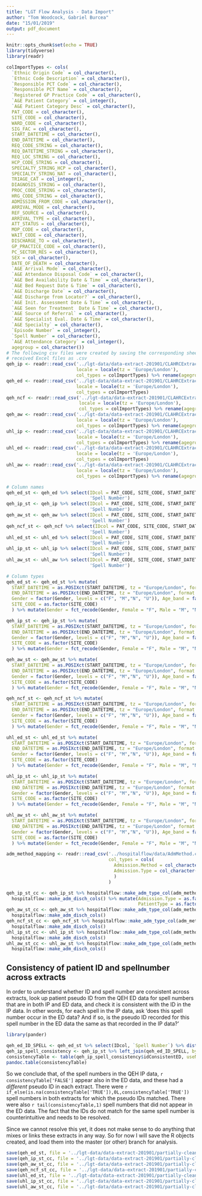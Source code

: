 ```yaml
---
title: "LGT Flow Analysis - Data Import"
author: "Tom Woodcock, Gabriel Burcea"
date: "15/01/2019"
output: pdf_document
---
```


```r
knitr::opts_chunk$set(echo = TRUE)
library(tidyverse)
library(readr)
```

```r

colImportTypes <- cols(
  `Ethnic Origin Code` = col_character(),
  `Ethnic Code Description` = col_character(),
  `Responsible PCT Code` = col_character(),
  `Responsible PCT Name` = col_character(),
  `Registered GP Practice Code` = col_character(),
  `A&E Patient Category` = col_integer(),
  `A&E Patient Category Desc` = col_character(),
  PAT_CODE = col_character(),
  SITE_CODE = col_character(),
  WARD_CODE = col_character(),
  SIG_FAC = col_character(),
  START_DATETIME = col_character(),
  END_DATETIME = col_character(),
  REQ_CODE_STRING = col_character(),
  REQ_DATETIME_STRING = col_character(),
  REQ_LOC_STRING = col_character(),
  HCP_CODE_STRING = col_character(),
  SPECIALTY_STRING_HCP = col_character(),
  SPECIALTY_STRING_NAT = col_character(),
  TRIAGE_CAT = col_integer(),
  DIAGNOSIS_STRING = col_character(),
  PROC_CODE_STRING = col_character(),
  HRG_CODE_STRING = col_character(),
  ADMISSION_FROM_CODE = col_character(),
  ARRIVAL_MODE = col_character(),
  REF_SOURCE = col_character(),
  ARRIVAL_TYPE = col_character(),
  ATT_STATUS = col_character(),
  MOP_CODE = col_character(),
  WAIT_CODE = col_character(),
  DISCHARGE_TO = col_character(),
  GP_PRACTICE_CODE = col_character(),
  PC_SECTOR_RES = col_character(),
  SEX = col_character(),
  DATE_OF_DEATH = col_character(),
  `A&E Arrival Mode` = col_character(),
  `A&E Attendance Disposal Code` = col_character(),
  `A&E Bed Availability Date & Time` = col_character(),
  `A&E Bed Request Date & Time` = col_character(),
  `A&E Discharge Date` = col_character(),
  `A&E Discharge from Locator?` = col_character(),
  `A&E Init. Assessment Date & Time` = col_character(),
  `A&E Seen for Treatment  Date & Time` = col_character(),
  `A&E Source of Referral` = col_character(),
  `A&E Specialist Eval. Date & Time` = col_character(),
  `A&E Specialty` = col_character(),
  `Episode Number` = col_integer(),
  `Spell Number` = col_character(),
  `A&E Attendance Category` = col_integer(),
  agegroup = col_character())
# The following csv files were created by saving the corresponding sheets of the
# received Excel files as .csv
qeh_ip <- readr::read_csv('../lgt-data/data-extract-201901/CLAHRCExtractToSend_QEH_20190107_IP.csv',
                          locale = locale(tz = 'Europe/London'),
                          col_types = colImportTypes) %>% rename(agegroup = Column1)
qeh_ed <- readr::read_csv('../lgt-data/data-extract-201901/CLAHRCExtractToSend_QEH_20190107_ED.csv',
                          locale = locale(tz = 'Europe/London'),
                          col_types = colImportTypes)
qeh_ncf <- readr::read_csv('../lgt-data/data-extract-201901/CLAHRCExtractToSend_QEH_20190107_NCF.csv',
                           locale = locale(tz = 'Europe/London'),
                           col_types = colImportTypes) %>% rename(agegroup = Column1)
qeh_aw <- readr::read_csv('../lgt-data/data-extract-201901/CLAHRCExtractToSend_QEH_20190107_AW.csv',
                          locale = locale(tz = 'Europe/London'),
                          col_types = colImportTypes) %>% rename(agegroup = Column1)
uhl_ip <- readr::read_csv('../lgt-data/data-extract-201901/CLAHRCExtractToSend_UHL_20190104_IP.csv',
                          locale = locale(tz = 'Europe/London'),
                          col_types = colImportTypes) %>% rename(agegroup = Column1)
uhl_ed <- readr::read_csv('../lgt-data/data-extract-201901/CLAHRCExtractToSend_UHL_20190104_ED.csv',
                          locale = locale(tz = 'Europe/London'),
                          col_types = colImportTypes)
uhl_aw <- readr::read_csv('../lgt-data/data-extract-201901/CLAHRCExtractToSend_UHL_20190104_AW.csv',
                          locale = locale(tz = 'Europe/London'),
                          col_types = colImportTypes) %>% rename(agegroup = Column1)
```

```r
# Column names
qeh_ed_st <- qeh_ed %>% select(IDcol = PAT_CODE, SITE_CODE, START_DATETIME, END_DATETIME, WardCode = WARD_CODE, Gender = SEX, Age_band = agegroup, EpisodeNumber = 'Episode Number', ADMISSION_FROM_CODE,
                               'Spell Number')
qeh_ip_st <- qeh_ip %>% select(IDcol = PAT_CODE, SITE_CODE, START_DATETIME, END_DATETIME, WardCode = WARD_CODE, Gender = SEX, Age_band = agegroup, EpisodeNumber = 'Episode Number', ADMISSION_FROM_CODE,
                               'Spell Number')
qeh_aw_st <- qeh_aw %>% select(IDcol = PAT_CODE, SITE_CODE, START_DATETIME, END_DATETIME, WardCode = WARD_CODE, Gender = SEX, Age_band = agegroup, EpisodeNumber = 'Episode Number', ADMISSION_FROM_CODE,
                               'Spell Number')
qeh_ncf_st <- qeh_ncf %>% select(IDcol = PAT_CODE, SITE_CODE, START_DATETIME, END_DATETIME, WardCode = WARD_CODE, Gender = SEX, Age_band = agegroup, EpisodeNumber = 'Episode Number', ADMISSION_FROM_CODE,
                               'Spell Number')
uhl_ed_st <- uhl_ed %>% select(IDcol = PAT_CODE, SITE_CODE, START_DATETIME, END_DATETIME, WardCode = WARD_CODE, Gender = SEX, Age_band = agegroup, EpisodeNumber = 'Episode Number', ADMISSION_FROM_CODE,
                               'Spell Number')
uhl_ip_st <- uhl_ip %>% select(IDcol = PAT_CODE, SITE_CODE, START_DATETIME, END_DATETIME, WardCode = WARD_CODE, Gender = SEX, Age_band = agegroup, EpisodeNumber = 'Episode Number', ADMISSION_FROM_CODE,
                               'Spell Number')
uhl_aw_st <- uhl_aw %>% select(IDcol = PAT_CODE, SITE_CODE, START_DATETIME, END_DATETIME, WardCode = WARD_CODE, Gender = SEX, Age_band = agegroup, EpisodeNumber = 'Episode Number', ADMISSION_FROM_CODE,
                               'Spell Number')

# Column types
qeh_ed_st <- qeh_ed_st %>% mutate(
  START_DATETIME = as.POSIXct(START_DATETIME, tz = "Europe/London", format = '%d/%m/%Y %H:%M'),
  END_DATETIME = as.POSIXct(END_DATETIME, tz = "Europe/London", format = '%d/%m/%Y %H:%M'),
  Gender = factor(Gender, levels = c("F", "M","N", "U")), Age_band = factor(Age_band, levels = c("0", "1-4","5-9","10-14","15-19","20-24","25-29","30-34","35-39","40-44","45-49", "50-54","55-59","60-64","65-69","70-74","75-79","80-84", "85-89", "90-94", "95+")), WardCode = as.factor(WardCode),
  SITE_CODE = as.factor(SITE_CODE)
  ) %>% mutate(Gender = fct_recode(Gender, Female = "F", Male = "M", "Not Specified" = "N", "Not Specified" = "U"))

qeh_ip_st <- qeh_ip_st %>% mutate(
  START_DATETIME = as.POSIXct(START_DATETIME, tz = "Europe/London", format = '%Y-%m-%d %H:%M:%S'),
  END_DATETIME = as.POSIXct(END_DATETIME, tz = "Europe/London", format = '%Y-%m-%d %H:%M:%S'),
  Gender = factor(Gender, levels = c("F", "M","N", "U")), Age_band = factor(Age_band, levels = c("0", "1-4","5-9","10-14","15-19","20-24","25-29","30-34","35-39","40-44","45-49", "50-54","55-59","60-64","65-69","70-74","75-79","80-84", "85-89", "90-94", "95+")), WardCode = as.factor(WardCode),
  SITE_CODE = as.factor(SITE_CODE)
  ) %>% mutate(Gender = fct_recode(Gender, Female = "F", Male = "M", "Not Specified" = "N", "Not Specified" = "U"))

qeh_aw_st <- qeh_aw_st %>% mutate(
  START_DATETIME = as.POSIXct(START_DATETIME, tz = "Europe/London", format = '%d/%m/%Y %H:%M'),
  END_DATETIME = as.POSIXct(END_DATETIME, tz = "Europe/London", format = '%d/%m/%Y %H:%M'),
  Gender = factor(Gender, levels = c("F", "M","N", "U")), Age_band = factor(Age_band, levels = c("0", "1-4","5-9","10-14","15-19","20-24","25-29","30-34","35-39","40-44","45-49", "50-54","55-59","60-64","65-69","70-74","75-79","80-84", "85-89", "90-94", "95+")), WardCode = as.factor(WardCode),
  SITE_CODE = as.factor(SITE_CODE)
  ) %>% mutate(Gender = fct_recode(Gender, Female = "F", Male = "M", "Not Specified" = "N", "Not Specified" = "U"))

qeh_ncf_st <- qeh_ncf_st %>% mutate(
  START_DATETIME = as.POSIXct(START_DATETIME, tz = "Europe/London", format = '%d/%m/%Y %H:%M'),
  END_DATETIME = as.POSIXct(END_DATETIME, tz = "Europe/London", format = '%d/%m/%Y %H:%M'),
  Gender = factor(Gender, levels = c("F", "M","N", "U")), Age_band = factor(Age_band, levels = c("0", "1-4","5-9","10-14","15-19","20-24","25-29","30-34","35-39","40-44","45-49", "50-54","55-59","60-64","65-69","70-74","75-79","80-84", "85-89", "90-94", "95+")), WardCode = as.factor(WardCode),
  SITE_CODE = as.factor(SITE_CODE)
  ) %>% mutate(Gender = fct_recode(Gender, Female = "F", Male = "M", "Not Specified" = "N", "Not Specified" = "U"))

uhl_ed_st <- uhl_ed_st %>% mutate(
  START_DATETIME = as.POSIXct(START_DATETIME, tz = "Europe/London", format = '%d/%m/%Y %H:%M'),
  END_DATETIME = as.POSIXct(END_DATETIME, tz = "Europe/London", format = '%d/%m/%Y %H:%M'),
  Gender = factor(Gender, levels = c("F", "M","N", "U")), Age_band = factor(Age_band, levels = c("0", "1-4","5-9","10-14","15-19","20-24","25-29","30-34","35-39","40-44","45-49", "50-54","55-59","60-64","65-69","70-74","75-79","80-84", "85-89", "90-94", "95+")), WardCode = as.factor(WardCode),
  SITE_CODE = as.factor(SITE_CODE)
  ) %>% mutate(Gender = fct_recode(Gender, Female = "F", Male = "M", "Not Specified" = "N", "Not Specified" = "U"))

uhl_ip_st <- uhl_ip_st %>% mutate(
  START_DATETIME = as.POSIXct(START_DATETIME, tz = "Europe/London", format = '%Y-%m-%d %H:%M:%S'),
  END_DATETIME = as.POSIXct(END_DATETIME, tz = "Europe/London", format = '%Y-%m-%d %H:%M:%S'),
  Gender = factor(Gender, levels = c("F", "M","N", "U")), Age_band = factor(Age_band, levels = c("0", "1-4","5-9","10-14","15-19","20-24","25-29","30-34","35-39","40-44","45-49", "50-54","55-59","60-64","65-69","70-74","75-79","80-84", "85-89", "90-94", "95+")), WardCode = as.factor(WardCode),
  SITE_CODE = as.factor(SITE_CODE)
  ) %>% mutate(Gender = fct_recode(Gender, Female = "F", Male = "M", "Not Specified" = "N", "Not Specified" = "U"))

uhl_aw_st <- uhl_aw_st %>% mutate(
  START_DATETIME = as.POSIXct(START_DATETIME, tz = "Europe/London", format = '%d/%m/%Y %H:%M'),
  END_DATETIME = as.POSIXct(END_DATETIME, tz = "Europe/London", format = '%d/%m/%Y %H:%M'),
  Gender = factor(Gender, levels = c("F", "M","N", "U")), Age_band = factor(Age_band, levels = c("0", "1-4","5-9","10-14","15-19","20-24","25-29","30-34","35-39","40-44","45-49", "50-54","55-59","60-64","65-69","70-74","75-79","80-84", "85-89", "90-94", "95+")), WardCode = as.factor(WardCode),
  SITE_CODE = as.factor(SITE_CODE)
  ) %>% mutate(Gender = fct_recode(Gender, Female = "F", Male = "M", "Not Specified" = "N", "Not Specified" = "U"))


```

```r
adm_method_mapping <- readr::read_csv('../hospitalflow/data/AdmMethod.csv',
                                      col_types = cols(
                                        Admission.Method = col_character(),
                                        Admission.Type = col_character()
                                        )
                                      )

qeh_ip_st_cc <- qeh_ip_st %>% hospitalflow::make_adm_type_col(adm_method_mapping) %>%
  hospitalflow::make_adm_disch_cols() %>% mutate(Admission.Type = as.factor(Admission.Type),
                                                 PatientType = as.factor(PatientType))
qeh_aw_st_cc <- qeh_aw_st %>% hospitalflow::make_adm_type_col(adm_method_mapping) %>%
  hospitalflow::make_adm_disch_cols()
qeh_ncf_st_cc <- qeh_ncf_st %>% hospitalflow::make_adm_type_col(adm_method_mapping) %>%
  hospitalflow::make_adm_disch_cols()
uhl_ip_st_cc <- uhl_ip_st %>% hospitalflow::make_adm_type_col(adm_method_mapping) %>%
  hospitalflow::make_adm_disch_cols()
uhl_aw_st_cc <- uhl_aw_st %>% hospitalflow::make_adm_type_col(adm_method_mapping) %>%
  hospitalflow::make_adm_disch_cols()
```

## Consistency of patient ID and spellnumber across extracts

In order to understand whether ID and spell number are consistent across extracts, look up patient pseudo ID from the QEH ED data for spell numbers that are in both IP and ED data, and check it is consistent with the ID in the IP data. In other words, for each spell in the IP data, ask 'does this spell number occur in the ED data? And if so, is the pseudo ID recorded for this spell number in the ED data the same as that recorded in the IP data?' 

```r
library(pander)

qeh_ed_ID_SPELL <- qeh_ed_st %>% select(IDcol, `Spell Number`) %>% distinct(`Spell Number`, .keep_all = TRUE)
qeh_ip_spell_consistency <- qeh_ip_st %>% left_join(qeh_ed_ID_SPELL, by = c('Spell Number' = 'Spell Number')) %>% mutate(idConsistentED = IDcol.x == IDcol.y) %>% distinct(`Spell Number`, .keep_all = TRUE)
consistencyTable <- table(qeh_ip_spell_consistency$idConsistentED, useNA = 'always')
pandoc.table(consistencyTable)
```
So we conclude that, of the spell numbers in the QEH IP data, `r consistencyTable['FALSE']` appear also in the ED data, and these had a *different* pseudo ID in each extract. There were `r if_else(is.na(consistencyTable['TRUE']),0L,consistencyTable['TRUE'])` spell numbers in both extracts for which the pseudo IDs matched. There were also `r tail(consistencyTable,1)` spell numbers that did not appear in the ED data. The fact that the IDs do not match for the same spell number is counterintuitive and needs to be resolved.

Since we cannot resolve this yet, it does not make sense to do anything that mixes or links these extracts in any way. So for now I will save the R objects created, and load them into the master (or other) branch for analysis.

```r
save(qeh_ed_st, file = '../lgt-data/data-extract-201901/partially-cleaned-data/qeh_ed_st.rda')
save(qeh_ip_st_cc, file = '../lgt-data/data-extract-201901/partially-cleaned-data/qeh_ip_st_cc.rda')
save(qeh_aw_st_cc, file = '../lgt-data/data-extract-201901/partially-cleaned-data/qeh_aw_st_cc.rda')
save(qeh_ncf_st_cc, file = '../lgt-data/data-extract-201901/partially-cleaned-data/qeh_ncf_st_cc.rda')
save(uhl_ed_st, file = '../lgt-data/data-extract-201901/partially-cleaned-data/uhl_ed_st.rda')
save(uhl_ip_st_cc, file = '../lgt-data/data-extract-201901/partially-cleaned-data/uhl_ip_st_cc.rda')
save(uhl_aw_st_cc, file = '../lgt-data/data-extract-201901/partially-cleaned-data/uhl_aw_st_cc.rda')
```
